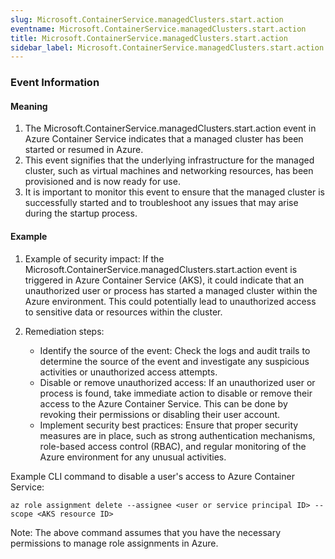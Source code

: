 ```yaml
--- 
slug: Microsoft.ContainerService.managedClusters.start.action
eventname: Microsoft.ContainerService.managedClusters.start.action
title: Microsoft.ContainerService.managedClusters.start.action
sidebar_label: Microsoft.ContainerService.managedClusters.start.action
---
```

                       
### Event Information

#### Meaning

1. The Microsoft.ContainerService.managedClusters.start.action event in Azure Container Service indicates that a managed cluster has been started or resumed in Azure.
2. This event signifies that the underlying infrastructure for the managed cluster, such as virtual machines and networking resources, has been provisioned and is now ready for use.
3. It is important to monitor this event to ensure that the managed cluster is successfully started and to troubleshoot any issues that may arise during the startup process.

#### Example

1. Example of security impact: If the Microsoft.ContainerService.managedClusters.start.action event is triggered in Azure Container Service (AKS), it could indicate that an unauthorized user or process has started a managed cluster within the Azure environment. This could potentially lead to unauthorized access to sensitive data or resources within the cluster.

2. Remediation steps:
   - Identify the source of the event: Check the logs and audit trails to determine the source of the event and investigate any suspicious activities or unauthorized access attempts.
   - Disable or remove unauthorized access: If an unauthorized user or process is found, take immediate action to disable or remove their access to the Azure Container Service. This can be done by revoking their permissions or disabling their user account.
   - Implement security best practices: Ensure that proper security measures are in place, such as strong authentication mechanisms, role-based access control (RBAC), and regular monitoring of the Azure environment for any unusual activities.

Example CLI command to disable a user's access to Azure Container Service:
```
az role assignment delete --assignee <user or service principal ID> --scope <AKS resource ID>
```

Note: The above command assumes that you have the necessary permissions to manage role assignments in Azure.


 